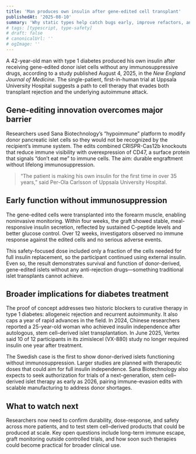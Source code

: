 ```yaml
---
title: 'Man produces own insulin after gene-edited cell transplant'
publishedAt: '2025-08-10'
summary: 'Why static types help catch bugs early, improve refactors, and speed up large codebase work; practical tips for TypeScript ergonomics.'
# tags: [typescript, type-safety]
# draft: false
# canonicalUrl: ''
# ogImage: ''
---
```


A 42-year-old man with type 1 diabetes produced his own insulin after receiving gene-edited donor islet cells without any immunosuppressive drugs, according to a study published August 4, 2025, in the *New England Journal of Medicine*. The single-patient, first-in-human trial at Uppsala University Hospital suggests a path to cell therapy that evades both transplant rejection and the underlying autoimmune attack.

## Gene-editing innovation overcomes major barrier

Researchers used Sana Biotechnology’s “hypoimmune” platform to modify donor pancreatic islet cells so they would not be recognized by the recipient’s immune system. The edits combined CRISPR-Cas12b knockouts that reduce immune visibility with overexpression of CD47, a surface protein that signals “don’t eat me” to immune cells. The aim: durable engraftment without lifelong immunosuppression.

> “The patient is making his own insulin for the first time in over 35 years,” said Per-Ola Carlsson of Uppsala University Hospital.

## Early function without immunosuppression

The gene-edited cells were transplanted into the forearm muscle, enabling noninvasive monitoring. Within four weeks, the graft showed stable, meal-responsive insulin secretion, reflected by sustained C-peptide levels and better glucose control. Over 12 weeks, investigators observed no immune response against the edited cells and no serious adverse events.

This safety-focused dose included only a fraction of the cells needed for full insulin replacement, so the participant continued using external insulin. Even so, the result demonstrates survival and function of donor-derived, gene-edited islets without any anti-rejection drugs—something traditional islet transplants cannot achieve.

## Broader implications for diabetes treatment

The proof of concept addresses two historic blockers to curative therapy in type 1 diabetes: allogeneic rejection and recurrent autoimmunity. It also caps a year of rapid advances in the field. In 2024, Chinese researchers reported a 25-year-old woman who achieved insulin independence after autologous, stem cell–derived islet transplantation. In June 2025, Vertex said 10 of 12 participants in its zimislecel (VX-880) study no longer required insulin one year after treatment.

The Swedish case is the first to show donor-derived islets functioning without immunosuppression. Larger studies are planned with therapeutic doses that could aim for full insulin independence. Sana Biotechnology also expects to seek authorization for trials of a next-generation, stem cell–derived islet therapy as early as 2026, pairing immune-evasion edits with scalable manufacturing to address donor shortages.

## What to watch next

Researchers now need to confirm durability, dose-response, and safety across more patients, and to test stem cell–derived products that could be produced at scale. Key open questions include long-term immune escape, graft monitoring outside controlled trials, and how soon such therapies could become practical for broader clinical use.